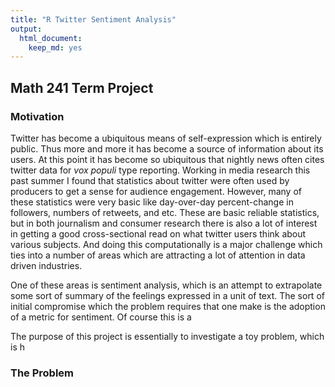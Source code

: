 ```yaml
---
title: "R Twitter Sentiment Analysis"
output:
  html_document:
    keep_md: yes
---
```

## Math 241 Term Project
### Motivation
Twitter has become a ubiquitous means of self-expression which is entirely public. Thus more and more it has become a source of information about its users. At this point it has become so ubiquitous that nightly news often cites twitter data for *vox populi* type reporting. Working in media research this past summer I found that statistics about twitter were often used by producers to get a sense for audience engagement. However, many of these statistics were very basic like day-over-day percent-change in followers, numbers of retweets, and etc. These are basic reliable statistics, but in both journalism and consumer research there is also a lot of interest in getting a good cross-sectional read on what twitter users think about various subjects. And doing this computationally is a major challenge which ties into a number of areas which are attracting a lot of attention in data driven industries. 

One of these areas is sentiment analysis, which is an attempt to extrapolate some sort of summary of the feelings expressed in a unit of text. The sort of initial compromise which the problem requires that one make is the adoption of a metric for sentiment. Of course this is a 



The purpose of this project is essentially to investigate a toy problem, which is h

### The Problem